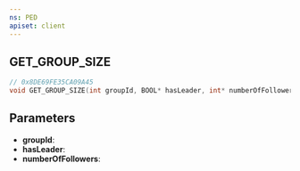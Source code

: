 ```yaml
---
ns: PED
apiset: client
---
```

## GET_GROUP_SIZE

```c
// 0x8DE69FE35CA09A45
void GET_GROUP_SIZE(int groupId, BOOL* hasLeader, int* numberOfFollowers);
```


## Parameters
* **groupId**:
* **hasLeader**:
* **numberOfFollowers**: